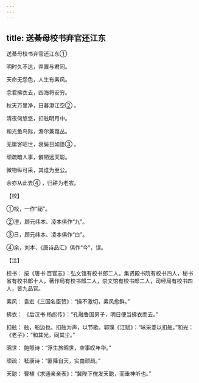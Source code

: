 ```yaml
---
---
---
```

title: 送綦母校书弃官还江东
---



送綦母校书弃官还江东①


明时久不达，弃置与君同。

天命无怨色，人生有素风。

念君拂衣去，四海将安穷。

秋天万里净，日暮澄江空② 。

清夜何悠悠，扣舷明月中。

和光鱼鸟际，澹尔蒹葭丛。

无庸客昭世，衰鬓日如蓬③ 。

顽疏暗人事，僻陋远天聪。

微物纵可采，其谁为至公。

余亦从此去④ ，归耕为老农。

【校】

①校，一作“祕”。

②澄，顾元纬本、凌本俱作“九”。

③日，顾元纬本、凌本俱作“白”。

④余，刘本、《唐诗品汇》俱作“今”，误。

【注】

校书： 按《唐书·百官志》：弘文馆有校书郎二人，集贤殿书院有校书四人，秘书省有校书郎十人，著作局有校书郎二人，崇文馆有校书郎二人，司经局有校书四人，皆九品官。

素风： 袁宏《三国名臣赞》：“操不激切，素风愈鲜。”

拂衣： 《后汉书·杨彪传》：“孔融鲁国男子，明日便当拂衣而去。”

扣舷： 舷，船边也。扣舷为声，以节歌。郭璞《江赋》：“咏采菱以扣舷。”和光： 《老子》：“和其光，同其尘。”

昭世： 鲍照诗：“浮生旅昭世，空事叹年华。”

顽疏： 嵇康诗：“匪降自天，实由顽疏。”

天聪： 曹植《求通亲亲表》：“冀陛下傥发天聪，而垂神听也。”